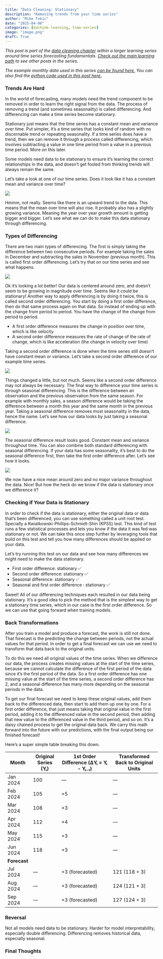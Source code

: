 ```yaml
---
title: "Data Cleaning: Stationary"
description: "Removing trends from your time series"
author: "Mike Tokic"
date: "2025-04-06"
categories: [machine-learning, time-series]
image: "image.png"
draft: True
---
```


*This post is part of the [data cleaning chapter](https://mftokic.github.io/posts/2025-02-03-ts-fundamentals-data-cleaning) within a larger learning series around time series forecasting fundamentals. [Check out the main learning path](https://mftokic.github.io/posts/2024-09-25-ts-fundamentals/) to see other posts in the series.* 

*The example monthly data used in this series [can be found here.](https://github.com/mftokic/mftokic.github.io/blob/main/posts/2024-10-02-ts-fundamentals-whats-a-time-series/example_ts_data.csv) You can also find the [python code used in this post here.](https://github.com/mftokic/mftokic.github.io/blob/main/notebooks/2025-02-05-ts-fundamentals-data-cleaning-boxcox.ipynb)*

### Trends Are Hard 

In the world of forecasting, many models need the trend component to be removed in order to learn the right signal from the data. The process of removing a trend (and sometimes seasonality) is called differencing. And differencing can make a time series become stationary. 

Stationary just means that the time series has a constant mean and variance over time. Put simpler, it's a time series that looks kind of random with no discernable trend or repeating seasonality. If a time series does have a trend, then we can remove it through a process called differencing, which involves subtracting a value in one time period from a value in a previous time period. More on this later. 

Some models need data to be stationary to ensure it's learning the correct relationships in the data, and doesn't get fooled from thinking trends will always remain the same. 

Let's take a look at one of our time series. Does it look like it has a constant mean and variance over time? 

![](./chart1.png)

Hmmm, not really. Seems like there is an upward trend to the data. This means that the mean over time will also rise. It probably also has a slightly growing variance. Meaning the year over year growth amount is getting bigger and bigger. Let's see what we can do to make this data stationary through differencing. 

### Types of Differencing

There are two main types of differencing. The first is simply taking the difference between two consecutive periods. For example taking the sales in December and subtracting the sales in November (previous month). This is called first order differencing. Let's try that on our time series and see what happens. 

![](./chart2.png)

Ok it's looking a lot better! Our data is centered around zero, and doesn't seem to be growing in magnitude over time. Seems like it could be stationary! Another way to apply differencing is by doing it twice, this is called second order differencing. You start by doing a first order difference, then do that same process again on that data. So instead of ending up with the change from period to period. You have the change of the change from period to period. 

- A first order difference measures the change in position over time, which is like velocity 
- A second order difference measures the rate of change of the rate of change, which is like acceleration (the change in velocity over time)

Taking a second order difference is done when the time series still doesn't have constant mean or variance. Let's take a second order difference of our example time series. 

![](./chart3.png)

Things changed a little, but not much. Seems like a second order difference may not always be necessary. The final way to difference your time series is through seasonal differencing. This is the difference between an observation and the previous observation from the same season. For example with monthly sales, a season difference would be taking the difference between a month this year and the same month in the previous year. Taking a seasonal difference removes most seasonality in the data, hence the name. Let's see how our data looks by just taking a seasonal difference. 

![](./chart4.png)

The seasonal difference result looks good. Constant mean and variance throughout time. You can also combine both standard differencing with seasonal differencing. If your data has some seasonality, it's best to do the seasonal difference first, then take the first order difference after. Let's see how it looks. 

![](./chart5.png)

We now have a nice mean around zero and no major variance throughout the data. Nice! But how the heck do we know if the data is stationary once we difference it? 

### Checking if Your Data is Stationary

In order to check if the data is stationary, either the original data or data that's been differenced, you can use something called a unit root test. Specially a Kwiatkowski-Phillips-Schmidt-Shin (KPSS) test. This kind of test runs a few statistical processes and lets you know if the data it was fed was stationary or not. We can take this once step further by leveraging tools that build on this test and tell you how many differences should be applied on your data. 

Let's try running this test on our data and see how many differences we might need to make the data stationary. 

- First order difference: stationary ✅
- Second order difference: stationary ✅
- Seasonal difference: stationary ✅
- Seasonal and first order difference : stationary ✅

Sweet! All of our differencing techniques each resulted in our data being stationary. It's a good idea to pick the method that is the simplest way to get a stationary time series, which in our case is the first order difference. So we can use that going forward when training models. 

### Back Transformations

After you train a model and produce a forecast, the work is still not done. That forecast is the predicting the change between periods, not the actual values for that period. In order to get a final forecast we can use we need to transform that data back to the original units. 

To do this we need all original values of the time series. When we difference our data, the process creates missing values at the start of the time series, because we cannot calculate the difference of the first period of the data since it's the first period of the data. So a first order difference has one missing value at the start of the time series, a second order difference has 2, and a seasonal difference has many more depending on the seasonal periods in the data. 

To get our final forecast we need to keep these original values, add them back to the differenced data, then start to add them up one by one. For a first order difference, that just means taking that original value in the first period, adding it to the differenced value in the second period, then adding that new value to the differenced value in the third period, and so on. It's a daisy chained process to get the original data back. We carry this math forward into the future with our predictions, with the final output being our finished forecast! 

Here's a super simple table breaking this down. 

| Month        | Original Series (Yₜ)  | 1st Order Difference (ΔYₜ = Yₜ - Yₜ₋₁)   | Transformed Back to Original Units |
|--------------|----------------------|----------------------------------------|------------------------------------|
| Jan 2024     | 100                  | —                                      | —                                  |
| Feb 2024     | 105                  | +5                                     | —                                  |
| Mar 2024     | 108                  | +3                                     | —                                  |
| Apr 2024     | 112                  | +4                                     | —                                  |
| May 2024     | 115                  | +3                                     | —                                  |
| Jun 2024     | 118                  | +3                                     | —                                  |
| **Forecast** |                      |                                        |                                    |
| Jul 2024     | —                    | +3 (forecasted)                        | 121 (118 + 3)                      |
| Aug 2024     | —                    | +3 (forecasted)                        | 124 (121 + 3)                      |
| Sep 2024     | —                    | +3 (forecasted)                        | 127 (124 + 3)                      |


### Reversal 

Not all models need data to be stationary. 
Harder for model interpretability, especially double differencing. 
Differencing removes historical data, especially seasonal. 

### Final Thoughts 